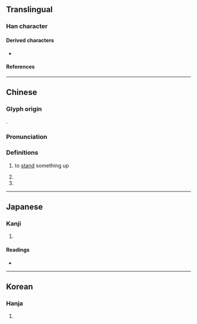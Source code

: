 {{also|樹|闘}}
{{character info/new}}
==Translingual==

===Han character===
{{Han char|rn=41|rad=寸|as=09|sn=12|four=44100|canj=GTDI|ids=⿰壴寸}}

====Derived characters====
* {{l|mul|[[𫥙]], [[𠾢]], [[澍]], [[樹]], [[𫋚]], [[𨅒]], [[𫓄]], [[廚]]([[㕑]]), [[𪧽]]}}

====References====
{{Han ref|kx=0295.140|dkj=07448|dj=0586.060|hdz=10509.020|uh=5C0C}}

----

==Chinese==
{{zh-forms}}

===Glyph origin===
{{Han etym}}
{{Han compound|壴|寸|c1=s|c2=p|ls=psc}}.

===Pronunciation===
{{zh-pron
|m=shù
|c=syu6
|mc=y
|oc=y
|ma=
|cat=v
}}

===Definitions===
{{zh-hanzi}}

# {{lb|zh|literary}} to [[stand]] something up
# {{zh-alt-form|樹}}
# {{surname|lang=zh}}

----

==Japanese==

===Kanji===
{{ja-kanji|grade=|rs=寸09}}

# {{defn|lang=ja|sort=寸09}}

====Readings====
* {{ja-readings
|on=しゅ, じゅ, ちゅ, じう
|kun=たてる, たつ, わらは, しもべ}}

----

==Korean==

===Hanja===
{{ko-hanja|hangeul=주|rv=ju|mr=chu}}

# {{defn|lang=ko|sort=寸09}}
